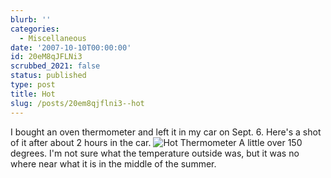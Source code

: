 ```yaml
---
blurb: ''
categories:
  - Miscellaneous
date: '2007-10-10T00:00:00'
id: 20eM8qJFLNi3
scrubbed_2021: false
status: published
type: post
title: Hot
slug: /posts/20em8qjflni3--hot
---
```


I bought an oven thermometer and left it in my car on Sept. 6.
Here's a shot of it after about 2 hours in the car.
![Hot Thermometer](http://www.alanwsmith.com/blog/wp-content/uploads/20070906-0001.jpg)
A little over 150 degrees. I'm not sure what the temperature
outside was, but it was no where near what it is in the middle of
the summer.
